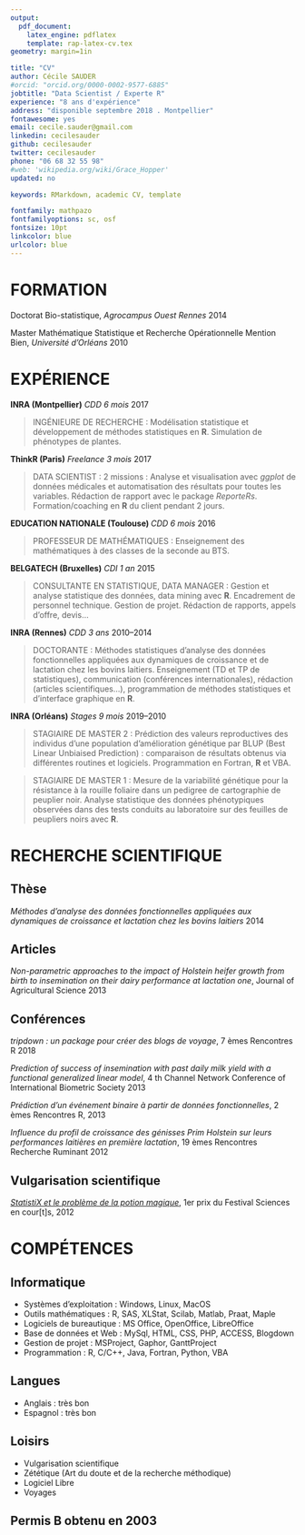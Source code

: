 ```yaml
---
output: 
  pdf_document:
    latex_engine: pdflatex
    template: rap-latex-cv.tex
geometry: margin=1in

title: "CV"
author: Cécile SAUDER
#orcid: "orcid.org/0000-0002-9577-6885"
jobtitle: "Data Scientist / Experte R"
experience: "8 ans d'expérience"
address: "disponible septembre 2018 . Montpellier"
fontawesome: yes
email: cecile.sauder@gmail.com
linkedin: cecilesauder
github: cecilesauder
twitter: cecilesauder
phone: "06 68 32 55 98"
#web: 'wikipedia.org/wiki/Grace_Hopper'
updated: no

keywords: RMarkdown, academic CV, template

fontfamily: mathpazo
fontfamilyoptions: sc, osf
fontsize: 10pt
linkcolor: blue
urlcolor: blue
---
```


# FORMATION

Doctorat Bio-statistique, *Agrocampus Ouest Rennes* \hfill 2014

Master Mathématique Statistique et Recherche Opérationnelle Mention Bien, *Université d'Orléans* \hfill 2010


# EXPÉRIENCE

**INRA (Montpellier)** *CDD 6 mois* \hfill 2017

 > INGÉNIEURE DE RECHERCHE : 
Modélisation statistique et développement de méthodes
statistiques en **R**. Simulation de phénotypes de plantes.

**ThinkR (Paris)** *Freelance 3 mois* \hfill 2017

 > DATA SCIENTIST : 2 missions : Analyse et visualisation avec *ggplot* de données médicales et automatisation des résultats pour toutes les variables. Rédaction de rapport avec le package *ReporteRs*. Formation/coaching en **R**  du client pendant 2 jours. 
 

**EDUCATION NATIONALE (Toulouse) ** *CDD 6 mois* \hfill 2016

 > PROFESSEUR DE MATHÉMATIQUES : 
Enseignement des mathématiques à des classes de la
seconde au BTS.
 
**BELGATECH (Bruxelles)** *CDI 1 an* \hfill 2015

 >  CONSULTANTE EN STATISTIQUE, DATA MANAGER : 
Gestion et analyse statistique des données, data mining avec **R**. 
Encadrement de personnel technique. Gestion de projet. 
Rédaction de rapports, appels d’offre, devis...

**INRA (Rennes)** *CDD 3 ans* \hfill 2010--2014

 > DOCTORANTE : 
Méthodes statistiques d'analyse des données fonctionnelles
appliquées aux dynamiques de croissance et de lactation chez les bovins laitiers. Enseignement (TD et TP de statistiques), communication (conférences internationales), rédaction (articles scientifiques...), programmation de méthodes statistiques et d'interface graphique en **R**.

**INRA (Orléans)** *Stages 9 mois* \hfill 2019--2010

 > STAGIAIRE DE MASTER 2 : 
Prédiction des valeurs reproductives des individus d'une population
d'amélioration génétique par BLUP (Best Linear Unbiaised Prediction) : comparaison de résultats obtenus via différentes routines et logiciels. Programmation en Fortran, **R** et VBA.

 > STAGIAIRE DE MASTER 1 : 
Mesure de la variabilité génétique pour la résistance à la rouille foliaire
dans un pedigree de cartographie de peuplier noir. Analyse statistique des données phénotypiques observées dans des tests conduits au laboratoire sur des feuilles de peupliers noirs avec **R**.


# RECHERCHE SCIENTIFIQUE

## **Thèse**

*Méthodes d'analyse des données fonctionnelles appliquées aux dynamiques de croissance et lactation chez les bovins laitiers* \hfill 2014

## **Articles**

*Non-parametric approaches to the impact of Holstein heifer growth from birth to insemination on their dairy performance at lactation one*, Journal of Agricultural Science \hfill 2013 


## **Conférences** 

*tripdown : un package pour créer des blogs de voyage*, 7 èmes Rencontres R \hfill 2018

*Prediction of success of insemination with past daily milk yield with a functional generalized linear model*, 4 th
Channel Network Conference of International Biometric Society \hfill 2013

*Prédiction d'un événement binaire à partir de données fonctionnelles*, 2 èmes Rencontres R, \hfill 2013

*Influence du profil de croissance des génisses Prim Holstein sur leurs performances laitières en première
lactation*, 19 èmes Rencontres Recherche Ruminant \hfill 2012 

## **Vulgarisation scientifique**

[*StatistiX et le problème de la potion magique*](https://www.youtube.com/watch?v=QAT0F__A258), 1er prix du Festival Sciences en cour[t]s, 2012

# COMPÉTENCES

## **Informatique** 

- Systèmes d'exploitation : Windows, Linux, MacOS
- Outils mathématiques : R, SAS, XLStat, Scilab, Matlab, Praat, Maple
- Logiciels de bureautique : MS Office, OpenOffice, LibreOffice
- Base de données et Web : MySql, HTML, CSS, PHP, ACCESS, Blogdown
- Gestion de projet : MSProject, Gaphor, GanttProject
- Programmation : R, C/C++, Java, Fortran, Python, VBA

## **Langues**

- Anglais : très bon
- Espagnol : très bon

## **Loisirs**

- Vulgarisation scientifique
- Zététique (Art du doute et de la recherche méthodique)
- Logiciel Libre
- Voyages

## Permis B obtenu en 2003